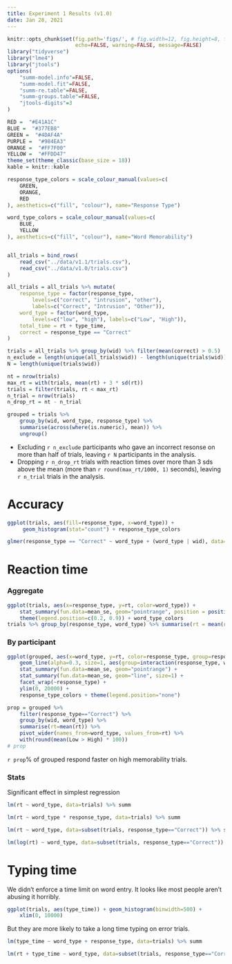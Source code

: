```yaml
---
title: Experiment 1 Results (v1.0)
date: Jan 28, 2021
---
```


```r
knitr::opts_chunk$set(fig.path='figs/', # fig.width=12, fig.height=8, f
                      echo=FALSE, warning=FALSE, message=FALSE)
library("tidyverse")
library("lme4")
library("jtools")
options(
    "summ-model.info"=FALSE, 
    "summ-model.fit"=FALSE, 
    "summ-re.table"=FALSE, 
    "summ-groups.table"=FALSE,
    "jtools-digits"=3
)

RED =  "#E41A1C" 
BLUE =  "#377EB8" 
GREEN =  "#4DAF4A" 
PURPLE =  "#984EA3" 
ORANGE =  "#FF7F00" 
YELLOW =  "#FFDD47" 
theme_set(theme_classic(base_size = 18))
kable = knitr::kable

response_type_colors = scale_colour_manual(values=c(
    GREEN,
    ORANGE,
    RED
), aesthetics=c("fill", "colour"), name="Response Type")

word_type_colors = scale_colour_manual(values=c(
    BLUE,
    YELLOW
), aesthetics=c("fill", "colour"), name="Word Memorability")


all_trials = bind_rows(
    read_csv("../data/v1.1/trials.csv"),
    read_csv("../data/v1.0/trials.csv")
)

all_trials = all_trials %>% mutate(
    response_type = factor(response_type, 
        levels=c("correct", "intrusion", "other"), 
        labels=c("Correct", "Intrusion", "Other")),
    word_type = factor(word_type, 
        levels=c("low", "high"), labels=c("Low", "High")),
    total_time = rt + type_time,
    correct = response_type == "Correct"
)

trials = all_trials %>% group_by(wid) %>% filter(mean(correct) > 0.5)
n_exclude = length(unique(all_trials$wid)) - length(unique(trials$wid))
N = length(unique(trials$wid))

nt = nrow(trials)
max_rt = with(trials, mean(rt) + 3 * sd(rt))
trials = filter(trials, rt < max_rt)
n_trial = nrow(trials)
n_drop_rt = nt - n_trial

grouped = trials %>% 
    group_by(wid, word_type, response_type) %>% 
    summarise(across(where(is.numeric), mean)) %>% 
    ungroup()
```

- Excluding `r n_exclude` participants who gave an incorrect resonse on more than half of trials, leaving `r N` participants in the analysis.
- Dropping `r n_drop_rt` trials with reaction times over more than 3 sds above the mean (more than `r round(max_rt/1000, 1)` seconds), leaving `r n_trial` trials in the analysis.


# Accuracy

```r

ggplot(trials, aes(fill=response_type, x=word_type)) +
     geom_histogram(stat="count") + response_type_colors
```
```r
glmer(response_type == "Correct" ~ word_type + (word_type | wid), data=trials, family=binomial) %>% summ
```

# Reaction time

### Aggregate

```r
ggplot(trials, aes(x=response_type, y=rt, color=word_type)) + 
    stat_summary(fun.data=mean_se, geom="pointrange", position = position_dodge(width = 0.1)) + 
    theme(legend.position=c(0.2, 0.9)) + word_type_colors
trials %>% group_by(response_type, word_type) %>% summarise(rt = mean(rt)) %>% kable
```

### By participant

```r
ggplot(grouped, aes(x=word_type, y=rt, color=response_type, group=response_type)) + 
    geom_line(alpha=0.3, size=1, aes(group=interaction(response_type, wid))) +
    stat_summary(fun.data=mean_se, geom="pointrange") + 
    stat_summary(fun.data=mean_se, geom="line", size=1) + 
    facet_wrap(~response_type) +
    ylim(0, 20000) +
    response_type_colors + theme(legend.position="none")
```
```r
prop = grouped %>%
    filter(response_type=="Correct") %>%
    group_by(wid, word_type) %>%
    summarise(rt=mean(rt)) %>% 
    pivot_wider(names_from=word_type, values_from=rt) %>% 
    with(round(mean(Low > High) * 100))
# prop
```

`r prop`% of grouped respond faster on high memorability trials.

<!-- 

### By participant correct only

```r
ggplot(filter(grouped, response_type=="Correct"), 
    aes(x=word_type, y=rt, color=response_type, group=response_type)) + 
    geom_line(alpha=0.3, size=1, aes(group=interaction(response_type, wid))) +
    stat_summary(fun.data=mean_se, geom="pointrange") + 
    stat_summary(fun.data=mean_se, geom="line", size=2) + 
    # ylim(0, 30000) +
    response_type_colors + theme(legend.position="none")

``` 

-->

### Stats

Significant effect in simplest regression
```r
lm(rt ~ word_type, data=trials) %>% summ
```

```r
lm(rt ~ word_type * response_type, data=trials) %>% summ
```

```r
lm(rt ~ word_type, data=subset(trials, response_type=="Correct")) %>% summ
```

```r
lm(log(rt) ~ word_type, data=subset(trials, response_type=="Correct")) %>% summ
```

# Typing time
We didn't enforce a time limit on word entry. It looks like most people aren't abusing it horribly.

```r
ggplot(trials, aes(type_time)) + geom_histogram(binwidth=500) + 
    xlim(0, 10000)
```

But they are more likely to take a long time typing on error trials.

```r
lm(type_time ~ word_type + response_type, data=trials) %>% summ
```

```r
lm(rt + type_time ~ word_type, data=subset(trials, response_type=="Correct")) %>% summ
```

